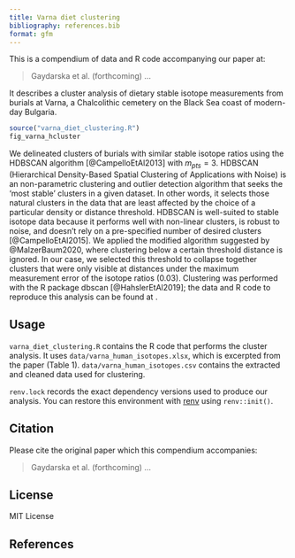 ```yaml
---
title: Varna diet clustering
bibliography: references.bib
format: gfm
---
```


This is a compendium of data and R code accompanying our paper at:

> Gaydarska et al. (forthcoming) ...

It describes a cluster analysis of dietary stable isotope measurements from burials at Varna, a Chalcolithic cemetery on the Black Sea coast of modern-day Bulgaria.

```r
source("varna_diet_clustering.R")
fig_varna_hcluster
```

We delineated clusters of burials with similar stable isotope ratios using the HDBSCAN algorithm [@CampelloEtAl2013] with $m_{pts}=3$.
HDBSCAN (Hierarchical Density-Based Spatial Clustering of Applications with Noise) is an non-parametric clustering and outlier detection algorithm that seeks the 'most stable' clusters in a given dataset.
In other words, it selects those natural clusters in the data that are least affected by the choice of a particular density or distance threshold.
HDBSCAN is well-suited to stable isotope data because it performs well with non-linear clusters, is robust to noise, and doesn't rely on a pre-specified number of desired clusters [@CampelloEtAl2015].
We applied the modified algorithm suggested by @MalzerBaum2020, where clustering below a certain threshold distance is ignored.
In our case, we selected this threshold to collapse together clusters that were only visible at distances under the maximum measurement error of the isotope ratios (0.03).
Clustering was performed with the R package dbscan [@HahslerEtAl2019]; the data and R code to reproduce this analysis can be found at <!-- TODO: insert Zenodo DOI -->.

## Usage

`varna_diet_clustering.R` contains the R code that performs the cluster analysis.
It uses `data/varna_human_isotopes.xlsx`, which is excerpted from the paper (Table 1).
`data/varna_human_isotopes.csv` contains the extracted and cleaned data used for clustering.

`renv.lock` records the exact dependency versions used to produce our analysis.
You can restore this environment with [renv](https://rstudio.github.io/renv/articles/renv.html) using `renv::init()`.

## Citation

Please cite the original paper which this compendium accompanies:

> Gaydarska et al. (forthcoming) ...

## License

MIT License

## References
